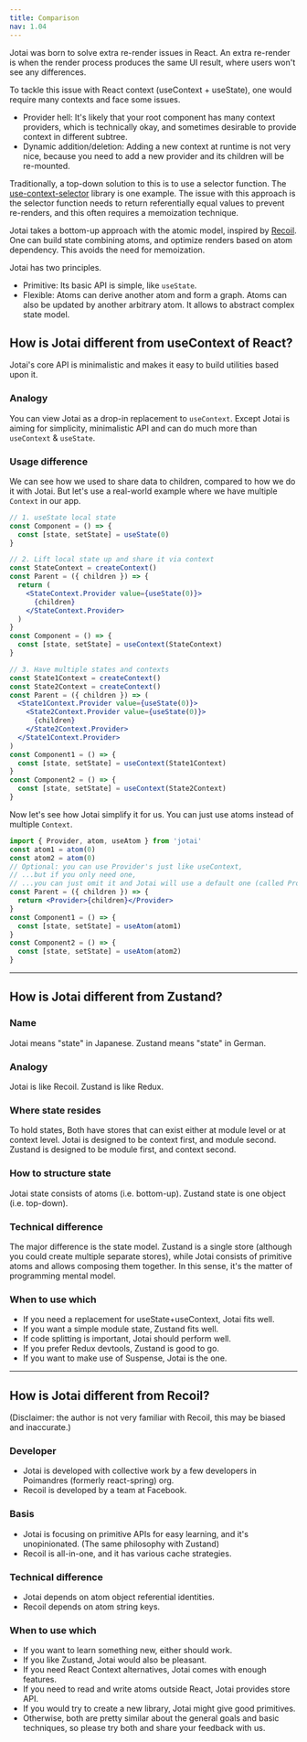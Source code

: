 ```yaml
---
title: Comparison
nav: 1.04
---
```


Jotai was born to solve extra re-render issues in React.
An extra re-render is when the render process produces the same UI result,
where users won't see any differences.

To tackle this issue with React context (useContext + useState),
one would require many contexts and face some issues.

- Provider hell: It's likely that your root component has many context providers, which is technically okay, and sometimes desirable to provide context in different subtree.
- Dynamic addition/deletion: Adding a new context at runtime is not very nice, because you need to add a new provider and its children will be re-mounted.

Traditionally, a top-down solution to this is to use a selector function.
The [use-context-selector](https://github.com/dai-shi/use-context-selector) library is one example.
The issue with this approach is the selector function needs to return
referentially equal values to prevent re-renders, and this often requires a memoization technique.

Jotai takes a bottom-up approach with the atomic model, inspired by [Recoil](https://recoiljs.org/).
One can build state combining atoms, and optimize renders based on atom dependency.
This avoids the need for memoization.

Jotai has two principles.

- Primitive: Its basic API is simple, like `useState`.
- Flexible: Atoms can derive another atom and form a graph. Atoms can also be updated by another arbitrary atom. It allows to abstract complex state model.

## How is Jotai different from useContext of React?

Jotai's core API is minimalistic and makes it easy to build utilities based upon it.

### Analogy

You can view Jotai as a drop-in replacement to `useContext`. Except Jotai is aiming for simplicity, minimalistic API and can do much more than `useContext` & `useState`.

### Usage difference

We can see how we used to share data to children, compared to how we do it with Jotai. But let's use a real-world example where we have multiple `Context` in our app.

```jsx
// 1. useState local state
const Component = () => {
  const [state, setState] = useState(0)
}

// 2. Lift local state up and share it via context
const StateContext = createContext()
const Parent = ({ children }) => {
  return (
    <StateContext.Provider value={useState(0)}>
      {children}
    </StateContext.Provider>
  )
}
const Component = () => {
  const [state, setState] = useContext(StateContext)
}

// 3. Have multiple states and contexts
const State1Context = createContext()
const State2Context = createContext()
const Parent = ({ children }) => (
  <State1Context.Provider value={useState(0)}>
    <State2Context.Provider value={useState(0)}>
      {children}
    </State2Context.Provider>
  </State1Context.Provider>
)
const Component1 = () => {
  const [state, setState] = useContext(State1Context)
}
const Component2 = () => {
  const [state, setState] = useContext(State2Context)
}
```

Now let's see how Jotai simplify it for us. You can just use atoms instead of multiple `Context`.

```jsx
import { Provider, atom, useAtom } from 'jotai'
const atom1 = atom(0)
const atom2 = atom(0)
// Optional: you can use Provider's just like useContext,
// ...but if you only need one,
// ...you can just omit it and Jotai will use a default one (called Provider-less mode).
const Parent = ({ children }) => {
  return <Provider>{children}</Provider>
}
const Component1 = () => {
  const [state, setState] = useAtom(atom1)
}
const Component2 = () => {
  const [state, setState] = useAtom(atom2)
}
```

---

## How is Jotai different from Zustand?

### Name

Jotai means "state" in Japanese.
Zustand means "state" in German.

### Analogy

Jotai is like Recoil.
Zustand is like Redux.

### Where state resides

To hold states,
Both have stores that can exist either at module level or at context level.
Jotai is designed to be context first, and module second.
Zustand is designed to be module first, and context second.

### How to structure state

Jotai state consists of atoms (i.e. bottom-up).
Zustand state is one object (i.e. top-down).

### Technical difference

The major difference is the state model. Zustand is a single store (although you could create multiple separate stores), while Jotai consists of primitive atoms and allows composing them together. In this sense, it's the matter of programming mental model.

### When to use which

- If you need a replacement for useState+useContext, Jotai fits well.
- If you want a simple module state, Zustand fits well.
- If code splitting is important, Jotai should perform well.
- If you prefer Redux devtools, Zustand is good to go.
- If you want to make use of Suspense, Jotai is the one.

---

## How is Jotai different from Recoil?

(Disclaimer: the author is not very familiar with Recoil, this may be biased and inaccurate.)

### Developer

- Jotai is developed with collective work by a few developers in Poimandres (formerly react-spring) org.
- Recoil is developed by a team at Facebook.

### Basis

- Jotai is focusing on primitive APIs for easy learning, and it's unopinionated. (The same philosophy with Zustand)
- Recoil is all-in-one, and it has various cache strategies.

### Technical difference

- Jotai depends on atom object referential identities.
- Recoil depends on atom string keys.

### When to use which

- If you want to learn something new, either should work.
- If you like Zustand, Jotai would also be pleasant.
- If you need React Context alternatives, Jotai comes with enough features.
- If you need to read and write atoms outside React, Jotai provides store API.
- If you would try to create a new library, Jotai might give good primitives.
- Otherwise, both are pretty similar about the general goals and basic techniques, so please try both and share your feedback with us.
